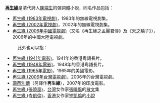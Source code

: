 '''[[再生緣|再生緣]]'''是清代詩人[[陳端生|陳端生]]的彈詞體小說，同名作品包括：
*[[再生緣_(1983年電視劇)|再生緣 (1983年電視劇)]]，1983年的無線電視劇集。
*[[再生緣_(2002年電視劇)|再生緣 (2002年電視劇)]]，2002年的無線電視劇集。
*[[再生緣_(2006年中國電視劇)|再生緣 (2006年中國電視劇)]]（又名《再生緣之孟麗君傳》及《天之驕子》），2006年的中國大陸電視劇。

:此外也可以指：
*[[再生緣_(1941年電影)|再生緣 (1941年電影)]]，1941年的香港粵語長片。
*[[再生緣_(1948年電影)|再生緣 (1948年電影)]]，1948年的香港粵語長片。
*[[再生緣_(1965年電影)|再生緣 (1965年電影)]]，1965年的美國電影。
*[[再生緣_(2006年台灣電視劇)|再生緣 (2006年台灣電視劇)]]，2006年的台灣電視劇。
*[[珊蒂別傳|珊蒂別傳]]（另譯作'''再生緣'''），2007年的印度電影。
*[[再生緣_(張曉風)|再生緣 (張曉風)]]，[[台灣|台灣]]女作家[[張曉風|張曉風]]的[[散文|散文]]集
*[[再生緣_(岑凱倫)|再生緣 (岑凱倫)]]，[[香港|香港]]女作家[[岑凱倫|岑凱倫]]的[[小說|小說]]
{{disambig|Cat=三字作品消歧义}}